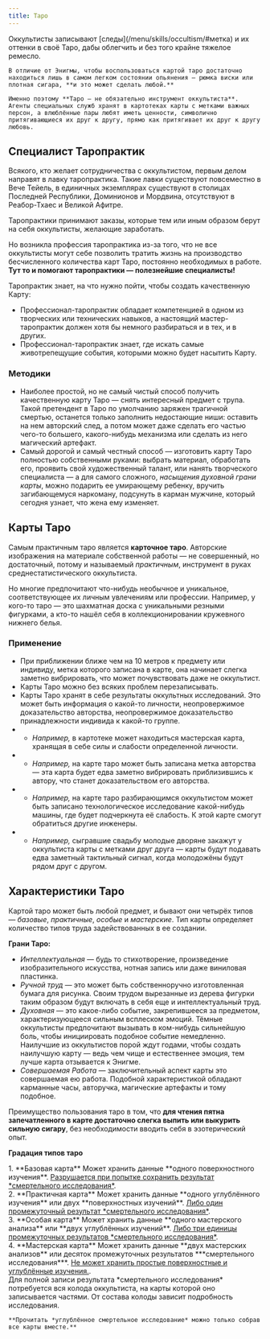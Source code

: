 ```yaml
---
title: Таро
---
```



<ButtonCover top src="pic.jpg" title="Таропрактика" author="Michael Lacek" authorHref="https://www.artstation.com/scratch" />

<BlockquoteBox attention text>
    Оккультисты записывают [следы](/menu/skills/occultism/#метка) и их оттенки в своё Таро, дабы облегчить и без того крайне тяжелое ремесло. 
    
    В отличие от Энигмы, чтобы воспользоваться картой таро достаточно находиться лишь в самом легком состоянии опьянения — рюмка виски или плотная сигара, **и это может сделать любой.**
    
    Именно поэтому **Таро — не обязательно инструмент оккультиста**. Агенты специальных служб хранят в картотеках карты с метками важных персон, а влюблённые пары любят иметь ценности, символично притягивающиеся их друг к другу, прямо как притягивает их друг к другу любовь. 
</BlockquoteBox>

## Специалист Таропрактик
Всякого, кто желает сотрудничества с оккультистом, первым делом направят в лавку таропрактика. Такие лавки существуют повсеместно в Вече Тейель, в единичных экземплярах существуют в столицах Последней Республики, Доминионов и Мордвина, отсутствуют в Реабор-Тхаес и Великой Афитре. 

Таропрактики принимают заказы, которые тем или иным образом берут на себя оккультисты, желающие заработать.

Но возникла профессия таропрактика из-за того, что не все оккультисты могут себе позволить тратить жизнь на производство бесчисленного количества карт Таро, постоянно необходимых в работе. **Тут то и помогают таропрактики — полезнейшие специалисты!**

Таропрактик знает, на что нужно пойти, чтобы создать качественную Карту:
* Профессионал-таропрактик обладает компетенцией в одном из творческих или технических навыков, а настоящий мастер-таропрактик должен хотя бы немного разбираться и в тех, и в других. 
* Профессионал-таропрактик знает, где искать самые животрепещущие события, которыми можно будет насытить Карту.

### Методики
* Наиболее простой, но не самый чистый способ получить качественную карту Таро — снять интересный предмет с трупа. Такой претендент в Таро по умолчанию заряжен трагичной смертью, останется только заполнить недостающие ниши: оставить на нем авторский след, а потом может даже сделать его частью чего-то большего, какого-нибудь механизма или сделать из него магический артефакт. 
* Самый дорогой и самый честный способ — изготовить карту Таро полностью собственными руками: выбрать материал, обработать его, проявить свой художественный талант, или нанять творческого специалиста — а для самого сложного, *насыщения духовной грани карты*, можно подарить ее умирающему ребенку, вручить загибающемуся наркоману, подсунуть в карман мужчине, который сегодня узнает, что жена ему изменяет.

## Карты Таро
Самым практичным таро является **карточное таро**. Авторские изображения на материале собственной работы — не совершенный, но достаточный, потому и называемый *практичным*, инструмент в руках среднестатистического оккультиста.

Но многие предпочитают что-нибудь необычное и уникальное, соответствующее их личным увлечениям или профессии. Например, у кого-то таро — это шахматная доска с уникальными резными фигурками, а кто-то нашёл себя в коллекционировании кружевного нижнего белья. 

### Применение
* При приближении ближе чем на 10 метров к предмету или индивиду, метка которого записана в карте, она начинает слегка заметно вибрировать, что может почувствовать даже не оккультист.
* Карты Таро можно без всяких проблем перезаписывать.
* Карты Таро хранят в себе результаты оккультных исследований. Это может быть информация о какой-то личности, неопровержимое доказательство авторства, неопровержимое доказательство принадлежности индивида к какой-то группе.
* * *Например,* в картотеке может находиться мастерская карта, хранящая в себе силы и слабости определенной личности.
* * *Например,* на карте таро может быть записана метка авторства — эта карта будет едва заметно вибрировать приблизившись к автору, что станет доказательством его авторства.
* * *Например,* на карте таро разбирающимся оккультистом может быть записано технологическое исследование какой-нибудь машины, где будет подчеркнута её слабость. К этой карте смогут обратиться другие инженеры.
* * *Например,* сыгравшие свадьбу молодые дворяне закажут у оккультиста карты с метками друг друга — карты будут подавать едва заметный тактильный сигнал, когда молодожёны будут рядом друг с другом.

## Характеристики Таро
Картой таро может быть любой предмет, и бывают они четырёх типов — *базовые*, *практичные*, *особые* и *мастерские*. Тип карты определяет количество типов труда задействованных в ее создании. 

**Грани Таро:**  
* *Интеллектуальная* — будь то стихотворение, произведение изобразительного искусства, нотная запись или даже виниловая пластинка.
* *Ручной труд* — это может быть собственноручно изготовленная бумага для рисунка. Своим трудом вырезанные из дерева фигурки таким образом будут включать в себя еще и интеллектуальный труд.
* *Духовная* — это какое-либо событие, закрепившееся за предметом, характеризующееся сильным всплеском эмоций. Тёмные оккультисты предпочитают вызывать в ком-нибудь сильнейшую боль, чтобы инициировать подобное событие немедленно. Наилучшие из оккультистов порой ждут годами, чтобы создать наилучшую карту — ведь чем чище и естественнее эмоция, тем лучше карта отзывается к Энигме.
* *Совершаемая Работа* — заключительный аспект карты это совершаемая ею работа. Подобной характеристикой обладают карманные часы, авторучка, магические артефакты и тому подобное.

Преимущество пользования таро в том, что **для чтения пятна запечатленного в карте достаточно слегка выпить или выкурить сильную сигару**, без необходимости вводить себя в эзотерический опыт.

**Градация типов таро**  

<Board columns={2} mobileColumns={1}>
    <div>
        1. **Базовая карта**  
        Может хранить данные **одного поверхностного изучения**.  
        <u>Разрушается при попытке сохранить результат *смертельного исследования*</u>.
    </div>
    <div>
        2. **Практичная карта**  
        Может хранить данные **одного углублённого изучения** или двух **поверхностных изучений**.  
        <u>Либо один промежуточный результат *смертельного исследования*</u>.  
    </div>
    <div>
        3. **Особая карта**  
        Может хранить данные **одного мастерского анализа** или **двух углублённых изучений**.  
        <u>Либо три единицы промежуточных результатов *смертельного исследования*</u>.  
    </div>
    <div>
        4. **Мастерская карта**  
        Может хранить данные **двух мастерских анализов** или десяток промежуточных результатов ***смертельного исследования***.  
        <u>Не может хранить простые поверхностные и углублённые изучения.</u>.
    </div>
</Board>

<BlockquoteBox attention text>
    Для полной записи результата *смертельного исследования* потребуется вся колода оккультиста, на карты которой оно записывается частями. От состава колоды зависит подробность исследования. 
    
    **Прочитать *углублённое смертельное исследование* можно только собрав все карты вместе.**
</BlockquoteBox>


<NiheriaRuler />